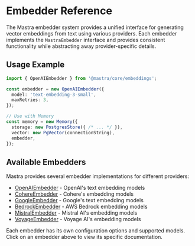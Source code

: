 # Embedder Reference

The Mastra embedder system provides a unified interface for generating vector embeddings from text using various providers. Each embedder implements the `MastraEmbedder` interface and provides consistent functionality while abstracting away provider-specific details.

## Usage Example

```typescript
import { OpenAIEmbedder } from '@mastra/core/embeddings';

const embedder = new OpenAIEmbedder({
  model: 'text-embedding-3-small',
  maxRetries: 3,
});

// Use with Memory
const memory = new Memory({
  storage: new PostgresStore({ /* ... */ }),
  vector: new PgVector(connectionString),
  embedder,
});
```

## Available Embedders

Mastra provides several embedder implementations for different providers:

- [OpenAIEmbedder](/docs/reference/embedder/openai) - OpenAI's text embedding models
- [CohereEmbedder](/docs/reference/embedder/cohere) - Cohere's embedding models
- [GoogleEmbedder](/docs/reference/embedder/google) - Google's text embedding models
- [BedrockEmbedder](/docs/reference/embedder/bedrock) - AWS Bedrock embedding models
- [MistralEmbedder](/docs/reference/embedder/mistral) - Mistral AI's embedding models
- [VoyageEmbedder](/docs/reference/embedder/voyage) - Voyage AI's embedding models

Each embedder has its own configuration options and supported models. Click on an embedder above to view its specific documentation.
